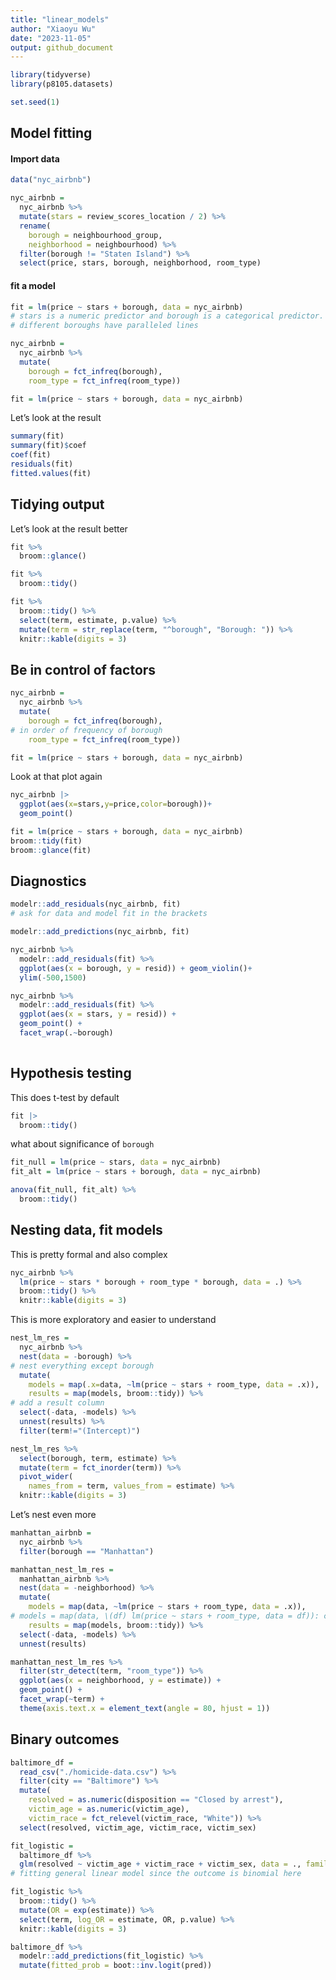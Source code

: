 ```yaml
---
title: "linear_models"
author: "Xiaoyu Wu"
date: "2023-11-05"
output: github_document
---
```


```r
library(tidyverse)
library(p8105.datasets)

set.seed(1)
```

## Model fitting
#### Import data
```r
data("nyc_airbnb")

nyc_airbnb = 
  nyc_airbnb %>% 
  mutate(stars = review_scores_location / 2) %>% 
  rename(
    borough = neighbourhood_group,
    neighborhood = neighbourhood) %>% 
  filter(borough != "Staten Island") %>% 
  select(price, stars, borough, neighborhood, room_type)
```
#### fit a model 
```r
fit = lm(price ~ stars + borough, data = nyc_airbnb)
# stars is a numeric predictor and borough is a categorical predictor. 
# different boroughs have paralleled lines 
```

```r
nyc_airbnb = 
  nyc_airbnb %>% 
  mutate(
    borough = fct_infreq(borough),
    room_type = fct_infreq(room_type))

fit = lm(price ~ stars + borough, data = nyc_airbnb)
```
Let's look at the result 
```r
summary(fit)
summary(fit)$coef
coef(fit)
residuals(fit)
fitted.values(fit)
```
## Tidying output
Let's look at the result better 
```r
fit %>% 
  broom::glance()
```

```r
fit %>% 
  broom::tidy()
```

```r
fit %>% 
  broom::tidy() %>% 
  select(term, estimate, p.value) %>% 
  mutate(term = str_replace(term, "^borough", "Borough: ")) %>% 
  knitr::kable(digits = 3)
```
## Be in control of factors 
```r
nyc_airbnb = 
  nyc_airbnb %>% 
  mutate(
    borough = fct_infreq(borough),
# in order of frequency of borough 
    room_type = fct_infreq(room_type))

fit = lm(price ~ stars + borough, data = nyc_airbnb)
```
Look at that plot again
```r
nyc_airbnb |> 
  ggplot(aes(x=stars,y=price,color=borough))+
  geom_point()
```

```r
fit = lm(price ~ stars + borough, data = nyc_airbnb)
broom::tidy(fit)
broom::glance(fit)
```


## Diagnostics
```r
modelr::add_residuals(nyc_airbnb, fit)
# ask for data and model fit in the brackets  
```

```r
modelr::add_predictions(nyc_airbnb, fit)
```

```r
nyc_airbnb %>% 
  modelr::add_residuals(fit) %>% 
  ggplot(aes(x = borough, y = resid)) + geom_violin()+
  ylim(-500,1500)
```

```r
nyc_airbnb %>% 
  modelr::add_residuals(fit) %>% 
  ggplot(aes(x = stars, y = resid)) + 
  geom_point() +
  facet_wrap(.~borough)
  
```

## Hypothesis testing
This does t-test by default
```r
fit |> 
  broom::tidy()
```

what about significance of `borough` 
```r
fit_null = lm(price ~ stars, data = nyc_airbnb)
fit_alt = lm(price ~ stars + borough, data = nyc_airbnb)
```

```r
anova(fit_null, fit_alt) %>% 
  broom::tidy()
```

## Nesting data, fit models 
This is pretty formal and also complex 
```r
nyc_airbnb %>% 
  lm(price ~ stars * borough + room_type * borough, data = .) %>% 
  broom::tidy() %>% 
  knitr::kable(digits = 3)
```
This is more exploratory and easier to understand 
```r
nest_lm_res =
  nyc_airbnb %>% 
  nest(data = -borough) %>% 
# nest everything except borough 
  mutate(
    models = map(.x=data, ~lm(price ~ stars + room_type, data = .x)),
    results = map(models, broom::tidy)) %>% 
# add a result column 
  select(-data, -models) %>% 
  unnest(results) %>%
  filter(term!="(Intercept)")
```

```r
nest_lm_res %>% 
  select(borough, term, estimate) %>% 
  mutate(term = fct_inorder(term)) %>% 
  pivot_wider(
    names_from = term, values_from = estimate) %>% 
  knitr::kable(digits = 3)
```
Let's nest even more 
```r
manhattan_airbnb =
  nyc_airbnb %>% 
  filter(borough == "Manhattan")

manhattan_nest_lm_res =
  manhattan_airbnb %>% 
  nest(data = -neighborhood) %>% 
  mutate(
    models = map(data, ~lm(price ~ stars + room_type, data = .x)),
# models = map(data, \(df) lm(price ~ stars + room_type, data = df)): creating an anonymous function
    results = map(models, broom::tidy)) %>% 
  select(-data, -models) %>% 
  unnest(results) 
```

```r
manhattan_nest_lm_res %>% 
  filter(str_detect(term, "room_type")) %>% 
  ggplot(aes(x = neighborhood, y = estimate)) + 
  geom_point() + 
  facet_wrap(~term) + 
  theme(axis.text.x = element_text(angle = 80, hjust = 1))
```

## Binary outcomes
```r
baltimore_df = 
  read_csv("./homicide-data.csv") %>% 
  filter(city == "Baltimore") %>% 
  mutate(
    resolved = as.numeric(disposition == "Closed by arrest"),
    victim_age = as.numeric(victim_age),
    victim_race = fct_relevel(victim_race, "White")) %>% 
  select(resolved, victim_age, victim_race, victim_sex)
```

```r
fit_logistic = 
  baltimore_df %>% 
  glm(resolved ~ victim_age + victim_race + victim_sex, data = ., family = binomial()) 
# fitting general linear model since the outcome is binomial here 
```

```r
fit_logistic %>% 
  broom::tidy() %>% 
  mutate(OR = exp(estimate)) %>%
  select(term, log_OR = estimate, OR, p.value) %>% 
  knitr::kable(digits = 3)
```

```r
baltimore_df %>% 
  modelr::add_predictions(fit_logistic) %>% 
  mutate(fitted_prob = boot::inv.logit(pred))
```

